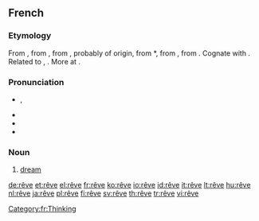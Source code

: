 {{also|rêvé}}
==French==

===Etymology===
From {{term|rêver||to dream|lang=fr}}, from {{etyl|frm|fr}} {{term|resver||to wander, be lost in vague thoughts, guess inaccurately|lang=frm}}, from {{etyl|fro|fr}} {{term|resver||to consider, reflect, be delirious|lang=fro}}, probably of {{etyl|gem|fr}} origin, from {{etyl|frk|fr}} *{{term||rēswan, *rāswan|to consider, conjecture, guess|lang=frk}}, from {{proto|Germanic|rēswanan|to think, reckon, calculate|lang=fr}}, from {{proto|Indo-European|rei-|to reason, count|lang=fr}}. Cognate with {{etyl|ang|-}} {{term|ræswan|rǣswan|to think, consider, suspect, conjecture|lang=ang|sc=Latinx}}. Related to {{etyl|got|-}} {{term|||tr=raþjō|account, number, explanation|lang=got}}, {{etyl|goh|-}} {{term|rim|rīm|number|lang=goh}}. More at {{l|en|rhyme}}.

===Pronunciation===
* {{IPA|/ʁɛv/|lang=fr}}, {{X-SAMPA|/REv/|lang=fr}}
* {{audio|Fr-rêve.ogg|Audio (France, Paris)}}
* {{rhymes|ɛv|lang=fr}}
* {{homophones|rêves|lang=fr}}

===Noun===
{{fr-noun|m}}

# [[dream]]

[[Category:fr:Thinking]]

[[de:rêve]]
[[et:rêve]]
[[el:rêve]]
[[fr:rêve]]
[[ko:rêve]]
[[io:rêve]]
[[id:rêve]]
[[it:rêve]]
[[lt:rêve]]
[[hu:rêve]]
[[nl:rêve]]
[[ja:rêve]]
[[pl:rêve]]
[[fi:rêve]]
[[sv:rêve]]
[[th:rêve]]
[[tr:rêve]]
[[vi:rêve]]